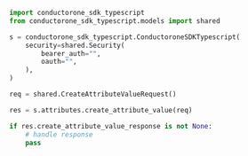 ```python CreateAttributeValue.py
import conductorone_sdk_typescript
from conductorone_sdk_typescript.models import shared

s = conductorone_sdk_typescript.ConductoroneSDKTypescript(
    security=shared.Security(
        bearer_auth="",
        oauth="",
    ),
)

req = shared.CreateAttributeValueRequest()

res = s.attributes.create_attribute_value(req)

if res.create_attribute_value_response is not None:
    # handle response
    pass
```
